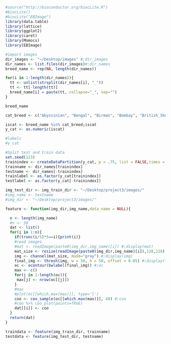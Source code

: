 

```r
#source("http://bioconductor.org/biocLite.R")
#biocLite()
#biocLite("EBImage")
library(data.table)
library(lattice)
library(ggplot2)
library(caret)
library(Momocs)
library(EBImage)

#import images
dir_images <- "~/Desktop/images" #;dir_images
dir_names <- list.files(dir_images)#;dir_names
breed_name <- rep(NA, length(dir_names))

for(i in 1:length(dir_names)){
  tt <- unlist(strsplit(dir_names[i], "_"))
  tt <- tt[-length(tt)]
  breed_name[i] = paste(tt, collapse="_", sep="")
}

breed_name

cat_breed <- c("Abyssinian", "Bengal", "Birman", "Bombay", "British_Shorthair", "Egyptian_Mau","Maine_Coon", "Persian", "Ragdoll", "Russian_Blue", "Siamese", "Sphynx")

iscat <- breed_name %in% cat_breed;iscat
y_cat <- as.numeric(iscat)

#labels
#y_cat

#Split test and train data
set.seed(123)
trainindex <- createDataPartition(y_cat, p = .75, list = FALSE,times = 1)
trainname <- dir_names[trainindex]
testname <- dir_names[-trainindex]
trainlabel <- as.factor(y_cat[trainindex])
testlabel <- as.factor(y_cat[-trainindex])
```

```r
img_test_dir <- img_train_dir <- "~/Desktop/project3/images/"
#img_name <- testname
#img_dir <- "~/Desktop/project3/images/"

feature <- function(img_dir,img_name,data_name = NULL){

  n <- length(img_name)
  #n <- 50
  dat <- list()
  for(i in 1:n){
    if(trunc(i/5)*5==i){print(i)}
    #read images
    #mat <- readImage(paste0(img_dir,img_name)[i]) #;display(mat)
    mat_size <- resize(readImage(paste0(img_dir,img_name)[i]),128,128)
    img <- channel(mat_size, mode="gray") #;display(img)
    final_img <- thresh(img, w = 50, h = 50, offset = 0.05) #;display(final_img)
    oc <- ocontour(bwlabel(final_img)) #;oc
    max <- c()
    for(j in 1:length(oc)){
     max[j] <- nrow(oc[[j]])
    }
    #max
    #plot(oc[[which.max(max)]], type='l')
    coo <- coo_sample(oc[[which.max(max)]], 40) #;coo
    #coo %>% coo_plot(points=TRUE)
    dat[[i]] <- coo
  }
  return(dat)
}

traindata <- feature(img_train_dir, trainname)
testdata <- feature(img_test_dir, testname)

```

